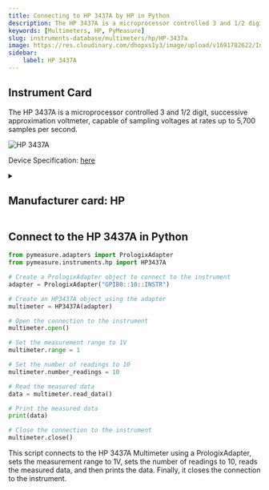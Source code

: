 ```yaml
---
title: Connecting to HP 3437A by HP in Python
description: The HP 3437A is a microprocessor controlled 3 and 1/2 digit, successive approximation voltmeter, capable of sampling voltages at rates up to 5,700 samples per second.
keywords: [Multimeters, HP, PyMeasure] 
slug: instruments-database/multimeters/hp/HP-3437a 
image: https://res.cloudinary.com/dhopxs1y3/image/upload/v1691782622/Instruments/Multimeters/HP-3437A/HP-3437A.jpg
sidebar:
    label: HP 3437A 
---
```



## Instrument Card

The HP 3437A is a microprocessor controlled 3 and 1/2 digit, successive approximation voltmeter, capable of sampling voltages at rates up to 5,700 samples per second.

![HP 3437A](https://res.cloudinary.com/dhopxs1y3/image/upload/v1691782622/Instruments/Multimeters/HP-3437A/HP-3437A.jpg)

Device Specification: [here](/instruments-database/all-instruments)

<details style={{ marginTop: "15px"}}>
<summary><h2 style={{display:'inline'}}>Manufacturer card: HP</h2></summary>

![HP](https://res.cloudinary.com/dhopxs1y3/image/upload/v1692125999/Instruments/Vendor%20Logos/HP.png)

Keysight Technologies, or Keysight, is an American company that manufactures electronics test and measurement equipment and software

- Headquarters: USA
- Yearly Revenue (millions, USD): 5420
- Vendor Website: [here](https://www.keysight.com/us/en/home.html)

</details>


<FeaturedInstrumentVideo category="MULTIMETERS" />

## Connect to the HP 3437A in Python





<Tabs>

<SectionsCard category="MULTIMETERS" manufacturer="HP"></SectionsCard>

<TabItem value="PyMeasure" label="PyMeasure">


```python
from pymeasure.adapters import PrologixAdapter
from pymeasure.instruments.hp import HP3437A

# Create a PrologixAdapter object to connect to the instrument
adapter = PrologixAdapter("GPIB0::10::INSTR")

# Create an HP3437A object using the adapter
multimeter = HP3437A(adapter)

# Open the connection to the instrument
multimeter.open()

# Set the measurement range to 1V
multimeter.range = 1

# Set the number of readings to 10
multimeter.number_readings = 10

# Read the measured data
data = multimeter.read_data()

# Print the measured data
print(data)

# Close the connection to the instrument
multimeter.close()
```

This script connects to the HP 3437A Multimeter using a PrologixAdapter, sets the measurement range to 1V, sets the number of readings to 10, reads the measured data, and then prints the data. Finally, it closes the connection to the instrument.

</TabItem>
</Tabs>